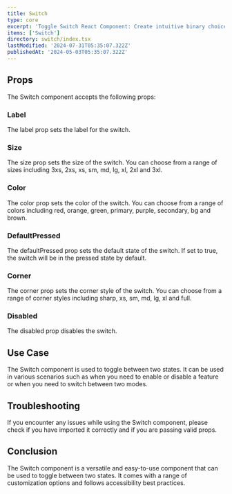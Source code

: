 ```yaml
---
title: Switch
type: core
excerpt: 'Toggle Switch React Component: Create intuitive binary choices with this versatile and customizable component.'
items: ['Switch']
directory: switch/index.tsx
lastModified: '2024-07-31T05:35:07.322Z'
publishedAt: '2024-05-03T05:35:07.322Z'
---
```


## Props

The Switch component accepts the following props:

### Label

The label prop sets the label for the switch.

### Size

The size prop sets the size of the switch. You can choose from a range of sizes including 3xs, 2xs, xs, sm, md, lg, xl, 2xl and 3xl.

<Playground name="switchSize" root="switch" />

### Color

The color prop sets the color of the switch. You can choose from a range of colors including red, orange, green, primary, purple, secondary, bg and brown.

<Playground name="switchColor" root="switch" />

### DefaultPressed

The defaultPressed prop sets the default state of the switch. If set to true, the switch will be in the pressed state by default.

<Playground name="switchDefaultPressed" root="switch" />

### Corner

The corner prop sets the corner style of the switch. You can choose from a range of corner styles including sharp, xs, sm, md, lg, xl and full.

<Playground name="switchCorner" root="switch" />

### Disabled

The disabled prop disables the switch.

<Playground name="switchDisabled" root="switch" />

## Use Case

The Switch component is used to toggle between two states. It can be used in various scenarios such as when you need to enable or disable a feature or when you need to switch between two modes.

## Troubleshooting

If you encounter any issues while using the Switch component, please check if you have imported it correctly and if you are passing valid props.

## Conclusion

The Switch component is a versatile and easy-to-use component that can be used to toggle between two states. It comes with a range of customization options and follows accessibility best practices.
